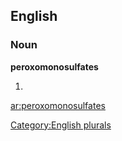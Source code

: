 
==English==

===Noun===
'''peroxomonosulfates'''

# {{plural of|[[peroxomonosulfate]]}}

[[Category:English plurals]]

[[ar:peroxomonosulfates]]